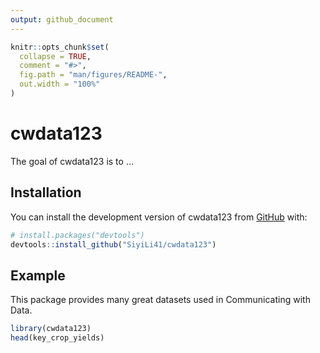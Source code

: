 ```yaml
---
output: github_document
---
```


<!-- README.md is generated from README.Rmd. Please edit that file -->

```r
knitr::opts_chunk$set(
  collapse = TRUE,
  comment = "#>",
  fig.path = "man/figures/README-",
  out.width = "100%"
)
```

# cwdata123

<!-- badges: start -->
<!-- badges: end -->

The goal of cwdata123 is to ...

## Installation

You can install the development version of cwdata123 from [GitHub](https://github.com/) with:

``` r
# install.packages("devtools")
devtools::install_github("SiyiLi41/cwdata123")
```

## Example

This package provides many great datasets used in Communicating with Data.

```r
library(cwdata123)
head(key_crop_yields)
```

